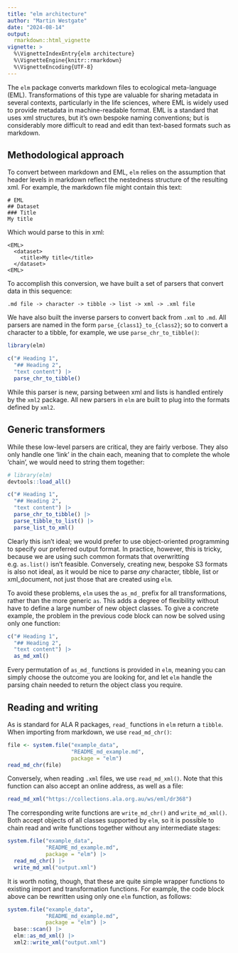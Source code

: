 ```yaml
---
title: "elm architecture"
author: "Martin Westgate"
date: "2024-08-14"
output:
  rmarkdown::html_vignette
vignette: >
  %\VignetteIndexEntry{elm architecture}
  %\VignetteEngine{knitr::rmarkdown}
  %\VignetteEncoding{UTF-8}
---
```


The `elm` package converts markdown files to ecological meta-language (EML). 
Transformations of this type are valuable for sharing metadata in several 
contexts, particularly in the life sciences, where EML is widely used to provide 
metadata in machine-readable format. EML is a standard that uses xml structures,
but it's own bespoke naming conventions; but is considerably more difficult to 
read and edit than text-based formats such as markdown.

## Methodological approach

To convert between markdown and EML, `elm` relies on the assumption that header
levels in markdown reflect the nestedness structure of the resulting xml. For
example, the markdown file might contain this text:

```
# EML
## Dataset
### Title
My title
```

Which would parse to this in xml:
```
<EML>
  <dataset>
    <title>My title</title>
  </dataset>
<EML>
```

To accomplish this conversion, we have built a set of parsers that convert
data in this sequence:

```
.md file -> character -> tibble -> list -> xml -> .xml file
```
We have also built the inverse parsers to convert back from `.xml` to `.md`. All
parsers are named in the form `parse_{class1}_to_{class2}`; so to convert a 
character to a tibble, for example, we use `parse_chr_to_tibble()`:

```r
library(elm)

c("# Heading 1", 
  "## Heading 2",
  "text content") |>
  parse_chr_to_tibble()
```

While this parser is new, parsing between xml and lists is handled entirely by 
the `xml2` package. All new parsers in `elm` are built to plug into the formats 
defined by `xml2`.

## Generic transformers

While these low-level parsers are critical, they are fairly verbose. They also
only handle one 'link' in the chain each, meaning that to complete the whole
'chain', we would need to string them together:

```r
# library(elm)
devtools::load_all()

c("# Heading 1", 
  "## Heading 2",
  "text content") |>
  parse_chr_to_tibble() |>
  parse_tibble_to_list() |>
  parse_list_to_xml()
```

Clearly this isn't ideal; we would prefer to use object-oriented programming
to specify our preferred output format. In practice, however, this is tricky,
because we are using such common formats that overwritting e.g. `as.list()`
isn't feasible. Conversely, creating new, bespoke S3 formats is also not ideal,
as it would be nice to parse _any_ character, tibble, list or xml_document,
not just those that are created using `elm`. 

To avoid these problems, `elm` uses the `as_md_` prefix for all transformations,
rather than the more generic `as`. This adds a degree of flexibility without 
have to define a large number of new object classes. To give a concrete example, 
the problem in the previous code block can now be solved using only one 
function:

```r
c("# Heading 1", 
  "## Heading 2",
  "text content") |>
  as_md_xml()
```

Every permutation of `as_md_` functions is provided in `elm`, meaning you can 
simply choose the outcome you are looking for, and let `elm` handle the 
parsing chain needed to return the object class you require.

## Reading and writing

As is standard for ALA R packages, `read_` functions in `elm` return a `tibble`.
When importing from markdown, we use `read_md_chr()`:

```r
file <- system.file("example_data", 
                    "README_md_example.md", 
                    package = "elm")
read_md_chr(file)
```

Conversely, when reading `.xml` files, we use `read_md_xml()`. Note that this
function can also accept an online address, as well as a file:

```r
read_md_xml("https://collections.ala.org.au/ws/eml/dr368")
```

The corresponding write functions are `write_md_chr()` and `write_md_xml()`. 
Both accept objects of all classes supported by `elm`, so it is possible to 
chain read and write functions together without any intermediate stages:

```r
system.file("example_data", 
            "README_md_example.md", 
            package = "elm") |>
  read_md_chr() |>
  write_md_xml("output.xml")
```

It is worth noting, though, that these are quite simple wrapper functions to 
existing import and transformation functions. For example, the code block above
can be rewritten using only one `elm` function, as follows:

```r
system.file("example_data", 
            "README_md_example.md", 
            package = "elm") |>
  base::scan() |>
  elm::as_md_xml() |>
  xml2::write_xml("output.xml")
```
